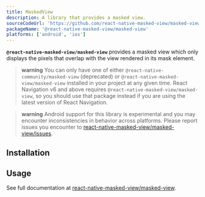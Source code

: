 ```yaml
---
title: MaskedView
description: A library that provides a masked view.
sourceCodeUrl: 'https://github.com/react-native-masked-view/masked-view'
packageName: '@react-native-masked-view/masked-view'
platforms: ['android', 'ios']
---
```



**`@react-native-masked-view/masked-view`** provides a masked view which only displays the pixels that overlap with the view rendered in its mask element.

> **warning** You can only have one of either `@react-native-community/masked-view` (deprecated) or `@react-native-masked-view/masked-view` installed in your project at any given time. React Navigation v6 and above requires `@react-native-masked-view/masked-view`, so you should use that package instead if you are using the latest version of React Navigation.

> **warning** Android support for this library is experimental and you may encounter inconsistencies in behavior across platforms. Please report issues you encounter to [react-native-masked-view/masked-view/issues](https://github.com/react-native-masked-view/masked-view).

<PlatformsSection android emulator ios simulator />

## Installation

<APIInstallSection href="https://github.com/react-native-masked-view/masked-view#getting-started" />

## Usage

See full documentation at [react-native-masked-view/masked-view](https://github.com/react-native-masked-view/masked-view).
